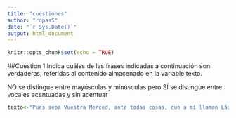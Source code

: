 ```yaml
---
title: "cuestiones"
author: "ropas5"
date: "`r Sys.Date()`"
output: html_document
---
```


```r
knitr::opts_chunk$set(echo = TRUE)
```

##Cuestion 1
Indica cuáles de las frases indicadas a continuación son verdaderas, referidas al contenido almacenado en la variable texto.

NO se distingue entre mayúsculas y minúsculas pero SÍ se distingue entre vocales acentuadas y sin acentuar

```r

texto<-"Pues sepa Vuestra Merced, ante todas cosas, que a mí llaman Lázaro de Tormes, hijo de Tomé González y de Antona Pérez, naturales de Tejares, aldea de Salamanca. Mi nacimiento fue dentro del río Tormes, por la cual causa tomé el sobrenombre; y fue de esta manera: mi padre, que Dios perdone, tenía cargo de proveer una molienda de una aceña que está ribera de aquel río, en la cual fue molinero más de quince años; y, estando mi madre una noche en la aceña, preñada de mí, tomóle el parto y parióme allí. De manera que con verdad me puedo decir nacido en el río. Pues siendo yo niño de ocho años, achacaron a mi padre ciertas sangrías mal hechas en los costales de los que allí a moler venían, por lo cual fue preso, y confesó y no negó, y padeció persecución por justicia. Espero en Dios que está en la gloria, pues el Evangelio los llama bienaventurados. En este tiempo se hizo cierta armada contra moros, entre los cuales fue mi padre (que a la sazón estaba desterrado por el desastre ya dicho), con cargo de acemilero de un caballero que allá fue. Y con su señor, como leal criado, feneció su vida. Mi viuda madre, como sin marido y sin abrigo se viese, determinó arrimarse a los buenos por ser uno de ellos, y vínose a vivir a la ciudad y alquiló una casilla y metióse a guisar de comer a ciertos estudiantes, y lavaba la ropa a ciertos mozos de caballos del comendador de la Magdalena, de manera que fue frecuentando las caballerizas."


```

